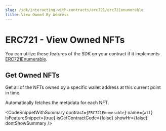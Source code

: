 ```yaml
---
slug: /sdk/interacting-with-contracts/erc721/erc721enumerable
title: View Owned By Address
---
```



# ERC721 - View Owned NFTs

You can utilize these features of the SDK on your contract if it implements [ERC721Enumerable](/extensions/erc-721/enumerable).

<div className="row" style={{ marginBottom: 24 }}>
  <div className="col col--12" style={{ marginTop: 8 }}>
    <QuickstartCard
      name="Learn how to implement ERC721Enumerable in your smart contract"
      link={"/extensions/erc-721/enumerable"}
      image="/assets/icons/general.png"
    />
  </div>
</div>

## Get Owned NFTs

Get all of the NFTs owned by a specific wallet address at this current point in time.

Automatically fetches the metadata for each NFT.

<CodeSnippetWithSummary
  contract={`ERC721Enumerable`}
  name={`all`}
  isFeatureSnippet={true}
  isGetContractCode={false}
  showHr={false}
  dontShowSummary
/>
